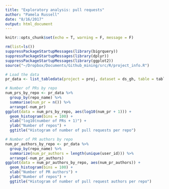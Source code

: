 ```yaml
---
title: "Exploratory analysis: pull requests"
author: "Pamela Russell"
date: "8/16/2017"
output: html_document
---
```


```r
knitr::opts_chunk$set(echo = T, warning = F, message = F)
```

```r
rm(list=ls())
suppressPackageStartupMessages(library(bigrquery))
suppressPackageStartupMessages(library(dplyr))
suppressPackageStartupMessages(library(ggplot2))
source("~/Dropbox/Documents/Github_mining/src/R/project_info.R")
```

```r
# Load the data
pr_data <- list_tabledata(project = proj, dataset = ds_gh, table = table_pr)
```

```r
# Number of PRs by repo
num_prs_by_repo <- pr_data %>% 
  group_by(repo_name) %>% 
  summarise(num_pr = n()) %>% 
  arrange(-num_pr)
ggplot(data = num_prs_by_repo, aes(log10(num_pr + 1))) + 
  geom_histogram(bins = 100) + 
  xlab("log10(number of PRs + 1)") + 
  ylab("Number of repos") + 
  ggtitle("Histogram of number of pull requests per repo")
```

```r
# Number of PR authors by repo
num_pr_authors_by_repo <- pr_data %>% 
  group_by(repo_name) %>% 
  summarize(num_pr_authors = length(unique(user_id))) %>% 
  arrange(-num_pr_authors)
ggplot(data = num_pr_authors_by_repo, aes(num_pr_authors)) + 
  geom_histogram(bins = 100) + 
  xlab("Number of PR authors") + 
  ylab("Number of repos") + 
  ggtitle("Histogram of number of pull request authors per repo")
```

